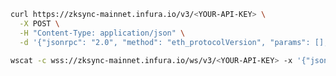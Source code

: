 
<Tabs>
  <TabItem value="cURL">

```bash
curl https://zksync-mainnet.infura.io/v3/<YOUR-API-KEY> \
  -X POST \
  -H "Content-Type: application/json" \
  -d '{"jsonrpc": "2.0", "method": "eth_protocolVersion", "params": [], "id": 1}'
```

  </TabItem>
  <TabItem value="WSS">

```bash
wscat -c wss://zksync-mainnet.infura.io/ws/v3/<YOUR-API-KEY> -x '{"jsonrpc": "2.0", "method": "eth_protocolVersion", "params": [], "id": 1}'
```

  </TabItem>
</Tabs>

